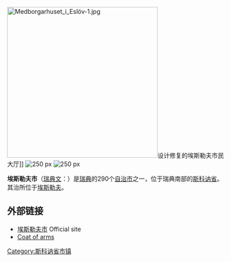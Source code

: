 {{Infobox Kommun|
fullname=Eslövs kommun|
coatofarms=[[File:Eslöv_vapen.svg|100px]]|
county=[[斯科讷省|斯科讷省]]|
province=[[Scania|Scania]]|
capital=[[埃斯勒夫|埃斯勒夫]]|
map=[[File:Eslöv_Municipality_in_Scania_County.png|200px]]|
arearank=第208名|
area=426.51|
arealand=421.66|
populationrank=第80名|
population=30,437|
densityrank=第73名|
populationdensity=72.2|
website=http://www.eslov.se/|
footnotes=面积与人口统计数据来自[[瑞典统计局|瑞典统计局]]，截至2006年12月31日}}
[[File:Medborgarhuset_i_Eslöv-1.jpg|350px]]设计修复的埃斯勒夫市民大厅]]
[[File:Hjularöd.jpg|250 px]]
[[File:Eslövs_kyrka_på_kvällen-3.jpg|250 px]]

'''埃斯勒夫市'''（[[瑞典文|瑞典文]]：{{lang|sv|''Eslövs kommun''}}）是[[瑞典|瑞典]]的290个[[瑞典自治市|自治市]]之一，位于瑞典南部的[[斯科讷省|斯科讷省]]。其治所位于[[埃斯勒夫|埃斯勒夫]]。

== 外部链接 ==
* [http://www.eslov.se/ 埃斯勒夫市] {{Wayback|url=http://www.eslov.se/ |date=20070810001121 }} Official site
* [https://web.archive.org/web/20070614024302/http://www.ngw.nl/int/zwe/e/eslov.htm Coat of arms]
{{commonscat|Eslöv}}

{{Skåne County}}
{{Localities in Eslöv Municipality}}

[[Category:斯科讷省市镇|Category:斯科讷省市镇]]
